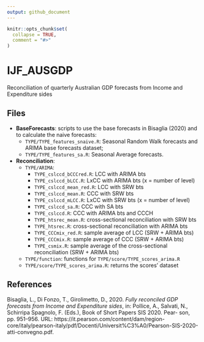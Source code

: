 ```yaml
---
output: github_document
---
```


<!-- README.md is generated from README.Rmd. Please edit that file -->

```r
knitr::opts_chunk$set(
  collapse = TRUE,
  comment = "#>"
)
```

# IJF_AUSGDP

<!-- badges: start -->
<!-- badges: end -->

Reconciliation of quarterly Australian GDP forecasts from Income and Expenditure sides

## Files

* **BaseForecasts**: scripts to use the base forecasts in Bisaglia (2020) and to calculate the naive forecasts:
  - `TYPE/TYPE_features_snaive.R`: Seasonal Random Walk forecasts and ARIMA base forecasts dataset;
  - `TYPE/TYPE_features_sa.R`: Seasonal Average forecasts.

* **Reconciliation**: 
  - `TYPE/ARIMA`:
    * `TYPE_cslccd_bCCCred.R`: LCC with ARIMA bts
    * `TYPE_cslccd_bLCC.R`: LxCC with ARIMA bts (x = number of level)
    * `TYPE_cslccd_mean_red.R`: LCC with SRW bts
    * `TYPE_cslccd_mean.R`: CCC with SRW bts
    * `TYPE_cslccd_mLCC.R`: LxCC with SRW bts (x = number of level)
    * `TYPE_cslccd_sa.R`: CCC with SA bts
    * `TYPE_cslccd.R`: CCC with ARIMA bts and CCCH
    * `TYPE_htsrec_mean.R`: cross-sectional reconciliation with SRW bts
    * `TYPE_htsrec.R`: cross-sectional reconciliation with ARIMA bts
    * `TYPE_CCCmix_red.R`: sample average of LCC (SRW + ARIMA bts)
    * `TYPE_CCCmix.R`: sample average of CCC (SRW + ARIMA bts)
    * `TYPE_csmix.R`: sample average of the cross-sectional reconciliation (SRW + ARIMA bts)
  - `TYPE/function`: functions for `TYPE/score/TYPE_scores_arima.R` 
  - `TYPE/score/TYPE_scores_arima.R`: returns the scores' dataset

## References
Bisaglia, L., Di Fonzo, T., Girolimetto, D., 2020. _Fully reconciled GDP forecasts from Income and Expenditure sides_, in: Pollice, A., Salvati, N., Schirripa Spagnolo, F. (Eds.), Book of Short Papers SIS 2020. Pear- son, pp. 951–956. URL: https://it.pearson.com/content/dam/region-core/italy/pearson-italy/pdf/Docenti/Universit%C3%A0/Pearson-SIS-2020-atti-convegno.pdf.